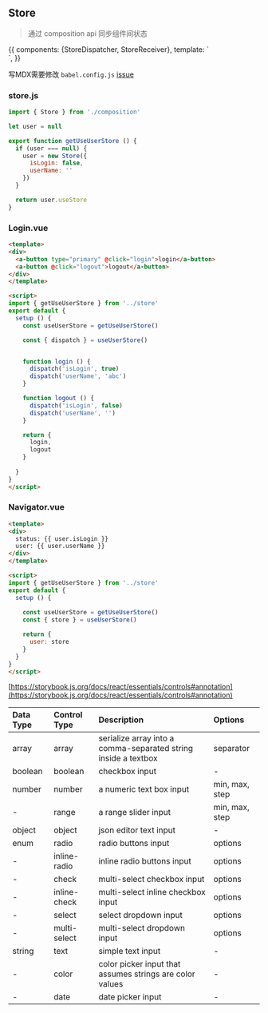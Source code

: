 
<Meta title="Composition/Store" />

## Store

> 通过 composition api 同步组件间状态

<Preview>
  <Story name="Docs" args={{ 
      label: 'Unchecked'
    }}>{{
    components: {StoreDispatcher, StoreReceiver},
    template: `<div>
      <StoreReceiver />
      <StoreDispatcher />
    </div>`,
  }}</Story>
</Preview>



写MDX需要修改 `babel.config.js` [issue](https://github.com/storybookjs/storybook/issues/11094)



### store.js

``` js
import { Store } from './composition'

let user = null

export function getUseUserStore () {
  if (user === null) {
    user = new Store({
      isLogin: false,
      userName: ''
    })
  }

  return user.useStore
}
```

### Login.vue 

``` html
<template>
<div>
  <a-button type="primary" @click="login">login</a-button>
  <a-button @click="logout">logout</a-button>
</div>
</template>

<script>
import { getUseUserStore } from '../store'
export default {
  setup () {
    const useUserStore = getUseUserStore()

    const { dispatch } = useUserStore()


    function login () {
      dispatch('isLogin', true)
      dispatch('userName', 'abc')
    }

    function logout () {
      dispatch('isLogin', false)
      dispatch('userName', '')
    }

    return {
      login,
      logout
    }
    
  }
}
</script>
```

### Navigator.vue

``` html
<template>
<div>
  status: {{ user.isLogin }}
  user: {{ user.userName }}
</div>
</template>

<script>
import { getUseUserStore } from '../store'
export default {
  setup () {
    
    const useUserStore = getUseUserStore()
    const { store } = useUserStore()

    return {
      user: store
    }
  }
}
</script>
```

[https://storybook.js.org/docs/react/essentials/controls#annotation](https://storybook.js.org/docs/react/essentials/controls#annotation)

| Data Type | Control Type | Description | Options |
|:---|:---|:---|:---|
|array|array|serialize array into a comma-separated string inside a textbox|separator|
|boolean|boolean|checkbox input|-|
|number|number|a numeric text box input|min, max, step|
|-|range|a range slider input|min, max, step|
|object|object|json editor text input|-|
|enum|radio|radio buttons input|options|
|-|inline-radio|inline radio buttons input|options|
|-|check|multi-select checkbox input|options|
|-|inline-check|multi-select inline checkbox input|options|
|-|select|select dropdown input|options|
|-|multi-select|multi-select dropdown input|options|
|string|text|simple text input|-|
|-|color|color picker input that assumes strings are color values|-|
|-|date|date picker input|-|